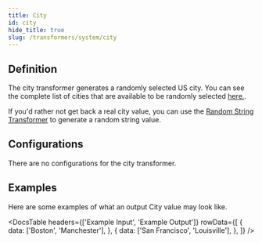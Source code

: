```yaml
---
title: City
id: city
hide_title: true
slug: /transformers/system/city
---
```




<TransformerPageHeader
  title="City"
  type="string"
  apiRef="https://github.com/nucleuscloud/neosync/blob/main/worker/internal/benthos/transformers/city.go"
/>

## Definition

The city transformer generates a randomly selected US city. You can see the complete list of cities that are available to be randomly selected [here.](https://github.com/nucleuscloud/neosync/blob/main/worker/internal/benthos/transformers/data-sets/addresses.json).

If you'd rather not get back a real city value, you can use the [Random String Transformer](/transformers/system/random-string) to generate a random string value.

## Configurations

There are no configurations for the city transformer.

## Examples

Here are some examples of what an output City value may look like.

<DocsTable
  headers={['Example Input', 'Example Output']}
  rowData={[
    {
      data: ['Boston', 'Manchester'],
    },
    {
      data: ['San Francisco', 'Louisville'],
    },
  ]}
/>
